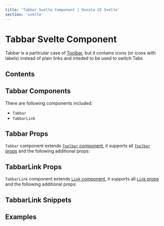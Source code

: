```yaml
---
title: 'Tabbar Svelte Component | Konsta UI Svelte'
section: 'svelte'
---
```



# Tabbar Svelte Component

Tabbar is a particular case of [Toolbar](/svelte/toolbar), but it contains icons (or icons with labels) instead of plain links and inteded to be used to switch Tabs

## Contents

## Tabbar Components

There are following components included:

- `Tabbar`
- `TabbarLink`

## Tabbar Props

`Tabbar` component extends [`Toolbar` component](/svelte/toolbar), it supports all [`Toolbar` props](/svelte/toolbar#toolbar-props) and the following additional props:

<TabbarProps />

## TabbarLink Props

`TabbarLink` component extends [`Link` component](/svelte/link), it supports all [`Link` props](/svelte/link#link-props) and the following additional props:

<TabbarLinkProps />

## TabbarLink Snippets

<TabbarLinkSlots />

## Examples

<TabbarExample />
